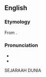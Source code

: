 ==English==

===Etymology===
From {{etyl|frm|en}} {{m|frm|précédence||the state of preceding, anteriority}}.

===Pronunciation===
* {{audio|en-us-precedence.ogg|Audio (US)|lang=en}}
* {{IPA|/ˈpɹɛsɪd(ə)ns/|/pɹɪˈsiːd(ə)ns/|/ˈpɹiːsɪd(ə)ns/|lang=en}}

SEJARAAH DUNIA